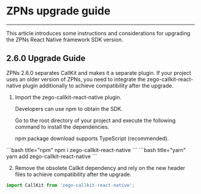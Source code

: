 # ZPNs upgrade guide

- - -

This article introduces some instructions and considerations for upgrading the ZPNs React Native framework SDK version.

<a id="2_6_0"></a>

## 2.6.0 Upgrade Guide

ZPNs 2.6.0 separates CallKit and makes it a separate plugin. If your project uses an older version of ZPNs, you need to integrate the zego-callkit-react-native plugin additionally to achieve compatibility after the upgrade.

1. Import the zego-callkit-react-native plugin.

   Developers can use npm to obtain the SDK.

   Go to the root directory of your project and execute the following command to install the dependencies.

   <Note title="Note">

   npm package download supports TypeScript (recommended).
   </Note>

<CodeGroup>
```bash title="npm"
   npm i zego-callkit-react-native
   ```
```bash title="yarn"
   yarn add zego-callkit-react-native
   ```
</CodeGroup>

2. Remove the obsolete Callkit dependency and rely on the new header files to achieve compatibility after the upgrade.

```javascript
import CallKit from 'zego-callkit-react-native';
```
